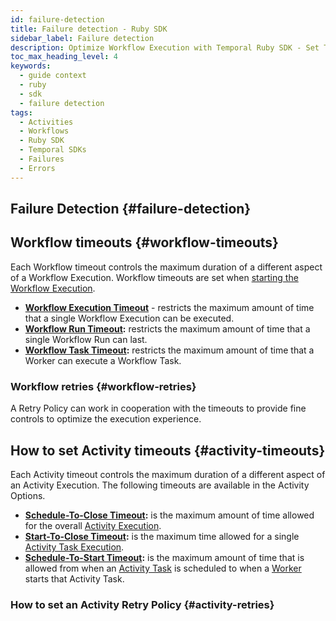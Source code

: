 ```yaml
---
id: failure-detection
title: Failure detection - Ruby SDK
sidebar_label: Failure detection
description: Optimize Workflow Execution with Temporal Ruby SDK - Set Timeouts, Retry Policies, and manage Activity Heartbeats efficiently.
toc_max_heading_level: 4
keywords:
  - guide context
  - ruby
  - sdk
  - failure detection
tags:
  - Activities
  - Workflows
  - Ruby SDK
  - Temporal SDKs
  - Failures
  - Errors
---
```


## Failure Detection {#failure-detection}

## Workflow timeouts {#workflow-timeouts}
Each Workflow timeout controls the maximum duration of a different aspect of a Workflow Execution.
Workflow timeouts are set when [starting the Workflow Execution](#workflow-timeouts).
- **[Workflow Execution Timeout](/workflows#workflow-execution-timeout)** - restricts the maximum amount of time that a single Workflow Execution can be executed.
- **[Workflow Run Timeout](/workflows#workflow-run-timeout):** restricts the maximum amount of time that a single Workflow Run can last.
- **[Workflow Task Timeout](/workflows#workflow-task-timeout):** restricts the maximum amount of time that a Worker can execute a Workflow Task.
<!-- CONTENT-->

### Workflow retries {#workflow-retries}
A Retry Policy can work in cooperation with the timeouts to provide fine controls to optimize the execution experience.
<!-- CONTENT-->

## How to set Activity timeouts {#activity-timeouts}
Each Activity timeout controls the maximum duration of a different aspect of an Activity Execution.
The following timeouts are available in the Activity Options.
- **[Schedule-To-Close Timeout](/activities#schedule-to-close-timeout):** is the maximum amount of time allowed for the overall [Activity Execution](/activities#activity-execution).
- **[Start-To-Close Timeout](/activities#start-to-close-timeout):** is the maximum time allowed for a single [Activity Task Execution](/workers#activity-task-execution).
- **[Schedule-To-Start Timeout](/activities#schedule-to-start-timeout):** is the maximum amount of time that is allowed from when an [Activity Task](/workers#activity-task) is scheduled to when a [Worker](/workers#worker) starts that Activity Task.
<!-- CONTENT-->

### How to set an Activity Retry Policy {#activity-retries}
<!-- CONTENT-->